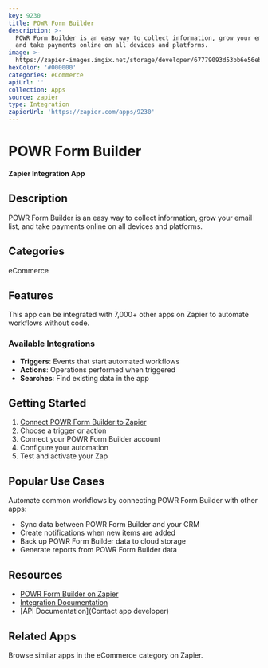 ```yaml
---
key: 9230
title: POWR Form Builder
description: >-
  POWR Form Builder is an easy way to collect information, grow your email list,
  and take payments online on all devices and platforms.
image: >-
  https://zapier-images.imgix.net/storage/developer/67779093d53bb6e56ebe86f394f45c90.png?auto=format%2Ccompress&ixlib=python-3.0.0&q=50
hexColor: '#000000'
categories: eCommerce
apiUrl: ''
collection: Apps
source: zapier
type: Integration
zapierUrl: 'https://zapier.com/apps/9230'
---
```

# POWR Form Builder

**Zapier Integration App**

## Description

POWR Form Builder is an easy way to collect information, grow your email list, and take payments online on all devices and platforms.

## Categories

eCommerce

## Features

This app can be integrated with 7,000+ other apps on Zapier to automate workflows without code.

### Available Integrations

- **Triggers**: Events that start automated workflows
- **Actions**: Operations performed when triggered
- **Searches**: Find existing data in the app

## Getting Started

1. [Connect POWR Form Builder to Zapier](https://zapier.com/apps/9230)
2. Choose a trigger or action
3. Connect your POWR Form Builder account
4. Configure your automation
5. Test and activate your Zap

## Popular Use Cases

Automate common workflows by connecting POWR Form Builder with other apps:

- Sync data between POWR Form Builder and your CRM
- Create notifications when new items are added
- Back up POWR Form Builder data to cloud storage
- Generate reports from POWR Form Builder data

## Resources

- [POWR Form Builder on Zapier](https://zapier.com/apps/9230)
- [Integration Documentation](https://zapier.com/apps/9230/integrations)
- [API Documentation](Contact app developer)

## Related Apps

Browse similar apps in the eCommerce category on Zapier.
